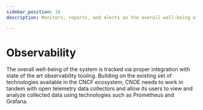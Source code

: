 ```yaml
---
sidebar_position: 16
description: Monitors, reports, and alerts on the overall well-being of the system.

---
```


# Observability

The overall well-being of the system is tracked via proper integration with state of the art observability tooling. Building on the existing set of technologies available in the CNCF ecosystem, CNOE needs to work in tandem with open telemetry data collectors and allow its users to view and analyze collected data using technologies such as Prometheus and Grafana.

